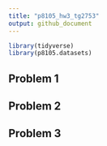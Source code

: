 ```yaml
---
title: "p8105_hw3_tg2753"
output: github_document
---
```


```r
library(tidyverse)
library(p8105.datasets)
```

## Problem 1


## Problem 2


## Problem 3